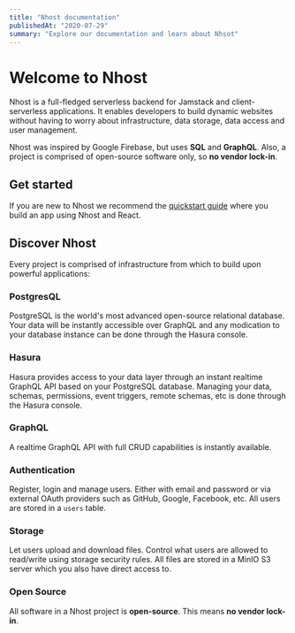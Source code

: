 ```yaml
---
title: "Nhost documentation"
publishedAt: "2020-07-29"
summary: "Explore our documentation and learn about Nhsot"
---
```


# Welcome to Nhost

Nhost is a full-fledged serverless backend for Jamstack and client-serverless applications. It enables developers to build dynamic websites without having to worry about infrastructure, data storage, data access and user management.

Nhost was inspired by Google Firebase, but uses **SQL** and **GraphQL**. Also, a project is comprised of open-source software only, so **no vendor lock-in**.

## Get started

If you are new to Nhost we recommend the [quickstart guide](/quick-start/setup) where you build an app using Nhost and React.

## Discover Nhost

Every project is comprised of infrastructure from which to build upon powerful applications:

### PostgresQL

PostgreSQL is the world's most advanced open-source relational database. Your data will be instantly accessible over GraphQL and any modication to your database instance can be done through the Hasura console.


### Hasura

Hasura provides access to your data layer through an instant realtime GraphQL API based on your PostgreSQL database. Managing your data, schemas, permissions, event triggers, remote schemas, etc is done through the Hasura console.

### GraphQL

A realtime GraphQL API with full CRUD capabilities is instantly available.

### Authentication

Register, login and manage users. Either with email and password or via external OAuth providers such as GitHub, Google, Facebook, etc. All users are stored in a `users` table.

### Storage

Let users upload and download files. Control what users are allowed to read/write using storage security rules. All files are stored in a MinIO S3 server which you also have direct access to.

### Open Source

All software in a Nhost project is **open-source**. This means **no vendor lock-in**.
